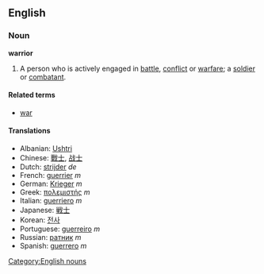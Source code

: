 ==English==
===Noun===
'''warrior'''
{{wikipedia}}
# A person who is actively engaged in [[battle]], [[conflict]] or [[warfare]]; a [[soldier]] or [[combatant]].

====Related terms====
*[[war]]

====Translations====
*Albanian: [[Ushtri]]
*Chinese: [[戰士]], [[战士]]
*Dutch: [[strijder]] ''de''
*French: [[guerrier]] ''m''
*German: [[Krieger]] ''m''
*Greek: [[πολεμιστής]] ''m''
*Italian: [[guerriero]] ''m''
*Japanese: [[戦士]]
*Korean: [[전사]]
*Portuguese: [[guerreiro]] ''m''
*Russian: [[ратник]] ''m''
*Spanish: [[guerrero]] ''m''
[[Category:English nouns]]